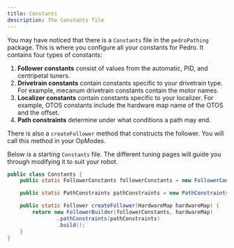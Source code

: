 ```yaml
---
title: Constants
description: The Constants file
---
```


You may have noticed that there is a `Constants` file in the `pedroPathing`
package. This is where you configure all your constants for Pedro. It
contains four types of constants:

1. **Follower constants** consist of values from the
automatic, PID, and centripetal tuners.
2. **Drivetrain constants** contain constants specific to your drivetrain
type. For example, mecanum drivetrain constants contain the motor names.
3. **Localizer constants** contain constants specific to your localizer. For
example, OTOS constants include the hardware map name of the OTOS and the
offset.
4. **Path constraints** determine under what conditions a path may end.

There is also a `createFollower` method that constructs the follower. You
will call this method in your OpModes.

Below is a starting `Constants` file. The different tuning pages will guide
you through modifying it to suit your robot.

```java title="Constants.java"
public class Constants {
    public static FollowerConstants followerConstants = new FollowerConstants();

    public static PathConstraints pathConstraints = new PathConstraints(0.99, 100, 1, 1);

    public static Follower createFollower(HardwareMap hardwareMap) {
        return new FollowerBuilder(followerConstants, hardwareMap)
                .pathConstraints(pathConstraints)
                .build();
    }
}
```